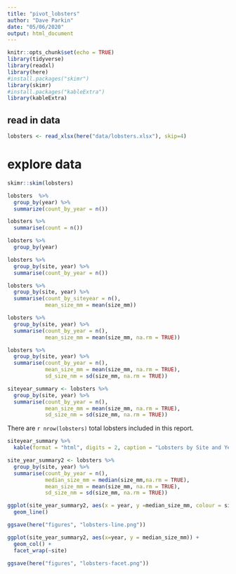 ```yaml
---
title: "pivot_lobsters"
author: "Dave Parkin"
date: "05/06/2020"
output: html_document
---
```


```r
knitr::opts_chunk$set(echo = TRUE)
library(tidyverse)
library(readxl)
library(here)
#install.packages("skimr")
library(skimr)
#install.packages("kableExtra")
library(kableExtra)
```

## read in data
```r
lobsters <- read_xlsx(here("data/lobsters.xlsx"), skip=4)
```

# explore data
```r
skimr::skim(lobsters)
```
```r
lobsters  %>%
  group_by(year) %>%
  summarize(count_by_year = n())
```

```r
lobsters %>%
  summarise(count = n())
```

```r
lobsters %>%
  group_by(year)
```

```r
lobsters %>%
  group_by(site, year) %>%
  summarise(count_by_year = n())
```

```r
lobsters %>%
  group_by(site, year) %>%
  summarise(count_by_siteyear = n(),
            mean_size_mm = mean(size_mm))
```

```r
lobsters %>%
  group_by(site, year) %>%
  summarise(count_by_year = n(),
            mean_size_mm = mean(size_mm, na.rm = TRUE))
```

```r
lobsters %>%
  group_by(site, year) %>%
  summarise(count_by_year = n(),
            mean_size_mm = mean(size_mm, na.rm = TRUE),
            sd_size_nm = sd(size_mm, na.rm = TRUE))
```

```r
siteyear_summary <- lobsters %>%
  group_by(site, year) %>%
  summarise(count_by_year = n(),
            mean_size_mm = mean(size_mm, na.rm = TRUE),
            sd_size_nm = sd(size_mm, na.rm = TRUE))
```

There are `r nrow(lobsters)` total lobsters included in this report.

```r
siteyear_summary %>%
  kable(format = "html", digits = 2, caption = "Lobsters by Site and Year")
```
```r
site_year_summary2 <- lobsters %>%
  group_by(site, year) %>%
  summarise(count_by_year = n(),
            median_size_mm = median(size_mm,na.rm = TRUE),
            mean_size_mm = mean(size_mm, na.rm = TRUE),
            sd_size_nm = sd(size_mm, na.rm = TRUE))
```

```r
ggplot(site_year_summary2, aes(x = year, y =median_size_mm, colour = site)) +
  geom_line()
```
```r
ggsave(here("figures", "lobsters-line.png"))
```

```r
ggplot(site_year_summary2, aes(x=year, y = median_size_mm)) +
  geom_col() +
  facet_wrap(~site)
```

```r
ggsave(here("figures", "lobsters-facet.png"))
```